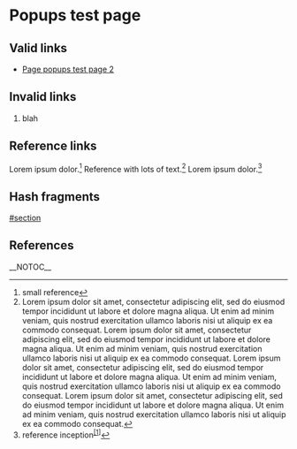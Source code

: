 =Popups test page=

==Valid links==
* [[Page popups test page 2]]

==Invalid links==
# blah

==Reference links==
Lorem ipsum dolor.<ref>small reference</ref>
Reference with lots of text.<ref>Lorem ipsum dolor sit amet, consectetur adipiscing elit, sed do eiusmod tempor incididunt ut labore et dolore magna aliqua. Ut enim ad minim veniam, quis nostrud exercitation ullamco laboris nisi ut aliquip ex ea commodo consequat. Lorem ipsum dolor sit amet, consectetur adipiscing elit, sed do eiusmod tempor incididunt ut labore et dolore magna aliqua. Ut enim ad minim veniam, quis nostrud exercitation ullamco laboris nisi ut aliquip ex ea commodo consequat. Lorem ipsum dolor sit amet, consectetur adipiscing elit, sed do eiusmod tempor incididunt ut labore et dolore magna aliqua. Ut enim ad minim veniam, quis nostrud exercitation ullamco laboris nisi ut aliquip ex ea commodo consequat. Lorem ipsum dolor sit amet, consectetur adipiscing elit, sed do eiusmod tempor incididunt ut labore et dolore magna aliqua. Ut enim ad minim veniam, quis nostrud exercitation ullamco laboris nisi ut aliquip ex ea commodo consequat.</ref>
Lorem ipsum dolor.<ref>reference inception<sup id="cite_ref-1" class="reference">[[#cite_note-1|[1]]]</sup></ref>

==Hash fragments==

[[#section]]

==References==
<references />

__NOTOC__
